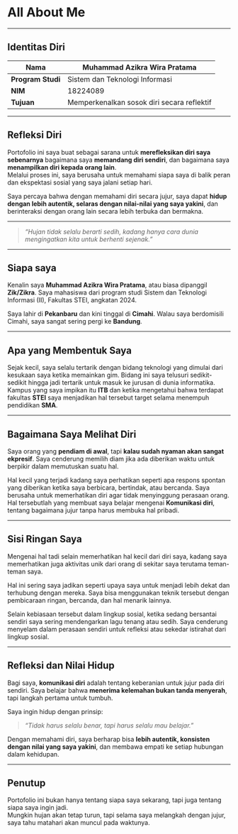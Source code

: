 # All About Me

---

## Identitas Diri

| **Nama** | Muhammad Azikra Wira Pratama |
|-----------|-------------------------------|
| **Program Studi** | Sistem dan Teknologi Informasi |
| **NIM** | 18224089 |
| **Tujuan** | Memperkenalkan sosok diri secara reflektif |

---

## Refleksi Diri

Portofolio ini saya buat sebagai sarana untuk **merefleksikan diri saya sebenarnya** bagaimana saya **memandang diri sendiri**, dan bagaimana saya **menampilkan diri kepada orang lain**.  
Melalui proses ini, saya berusaha untuk memahami siapa saya di balik peran dan ekspektasi sosial yang saya jalani setiap hari.

Saya percaya bahwa dengan memahami diri secara jujur, saya dapat **hidup dengan lebih autentik, selaras dengan nilai-nilai yang saya yakini**, dan berinteraksi dengan orang lain secara lebih terbuka dan bermakna.

---

> _“Hujan tidak selalu berarti sedih, kadang hanya cara dunia mengingatkan kita untuk berhenti sejenak.”_

---

## Siapa saya

Kenalin saya **Muhammad Azikra Wira Pratama**, atau biasa dipanggil **Zik/Zikra**. Saya mahasiswa dari program studi Sistem dan Teknologi Informasi (II), Fakultas STEI, angkatan 2024. 

Saya lahir di **Pekanbaru** dan kini tinggal di **Cimahi**. Walau saya berdomisili Cimahi, saya sangat sering pergi ke **Bandung**.

---

## Apa yang Membentuk Saya

Sejak kecil, saya selalu tertarik dengan bidang teknologi yang dimulai dari kesukaan saya ketika memainkan gim. Bidang ini saya telusuri sedikit-sedikit hingga jadi tertarik untuk masuk ke jurusan di dunia informatika. Kampus yang saya impikan itu **ITB** dan ketika mengetahui bahwa terdapat fakultas **STEI** saya menjadikan hal tersebut target selama menempuh pendidikan **SMA**.

---

## Bagaimana Saya Melihat Diri

Saya orang yang **pendiam di awal**, tapi **kalau sudah nyaman akan sangat ekpresif**. Saya cenderung memilih diam jika ada diberikan waktu untuk berpikir dalam memutuskan suatu hal.

Hal kecil yang terjadi kadang saya perhatikan seperti apa respons spontan yang diberikan ketika saya berbicara, bertindak, atau bercanda. Saya berusaha untuk memerhatikan diri agar tidak menyinggung perasaan orang. Hal tersebutlah yang membuat saya belajar mengenai **Komunikasi diri**, tentang bagaimana jujur tanpa harus membuka hal pribadi. 

---

## Sisi Ringan Saya

Mengenai hal tadi selain memerhatikan hal kecil dari diri saya, kadang saya memerhatikan juga aktivitas unik dari orang di sekitar saya terutama teman-teman saya. 

Hal ini sering saya jadikan seperti upaya saya untuk menjadi lebih dekat dan terhubung dengan mereka. Saya bisa menggunakan teknik tersebut dengan pembicaraan ringan, bercanda, dan hal menarik lainnya.

Selain kebiasaan tersebut dalam lingkup sosial, ketika sedang bersantai sendiri saya sering mendengarkan lagu tenang atau sedih. Saya cenderung menyelam dalam perasaan sendiri untuk refleksi atau sekedar istirahat dari lingkup sosial.

---

## Refleksi dan Nilai Hidup

Bagi saya, **komunikasi diri** adalah tentang keberanian untuk jujur pada diri sendiri. Saya belajar bahwa **menerima kelemahan bukan tanda menyerah**, tapi langkah pertama untuk tumbuh.

Saya ingin hidup dengan prinsip:

> _“Tidak harus selalu benar, tapi harus selalu mau belajar.”_

Dengan memahami diri, saya berharap bisa **lebih autentik, konsisten dengan nilai yang saya yakini**, dan membawa empati ke setiap hubungan dalam kehidupan.

---

## Penutup

Portofolio ini bukan hanya tentang siapa saya sekarang, tapi juga tentang siapa saya ingin jadi.  
Mungkin hujan akan tetap turun, tapi selama saya melangkah dengan jujur, saya tahu matahari akan muncul pada waktunya.